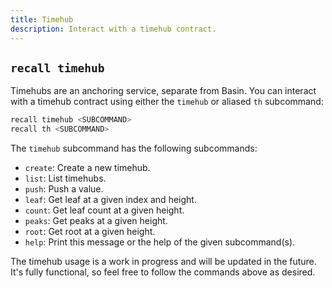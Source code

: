 ```yaml
---
title: Timehub
description: Interact with a timehub contract.
---
```


## `recall timehub`

Timehubs are an anchoring service, separate from Basin. You can interact with a timehub contract
using either the `timehub` or aliased `th` subcommand:

```sh
recall timehub <SUBCOMMAND>
recall th <SUBCOMMAND>
```

The `timehub` subcommand has the following subcommands:

- `create`: Create a new timehub.
- `list`: List timehubs.
- `push`: Push a value.
- `leaf`: Get leaf at a given index and height.
- `count`: Get leaf count at a given height.
- `peaks`: Get peaks at a given height.
- `root`: Get root at a given height.
- `help`: Print this message or the help of the given subcommand(s).

<Callout type="info">

The timehub usage is a work in progress and will be updated in the future. It's fully functional, so
feel free to follow the commands above as desired.

</Callout>
